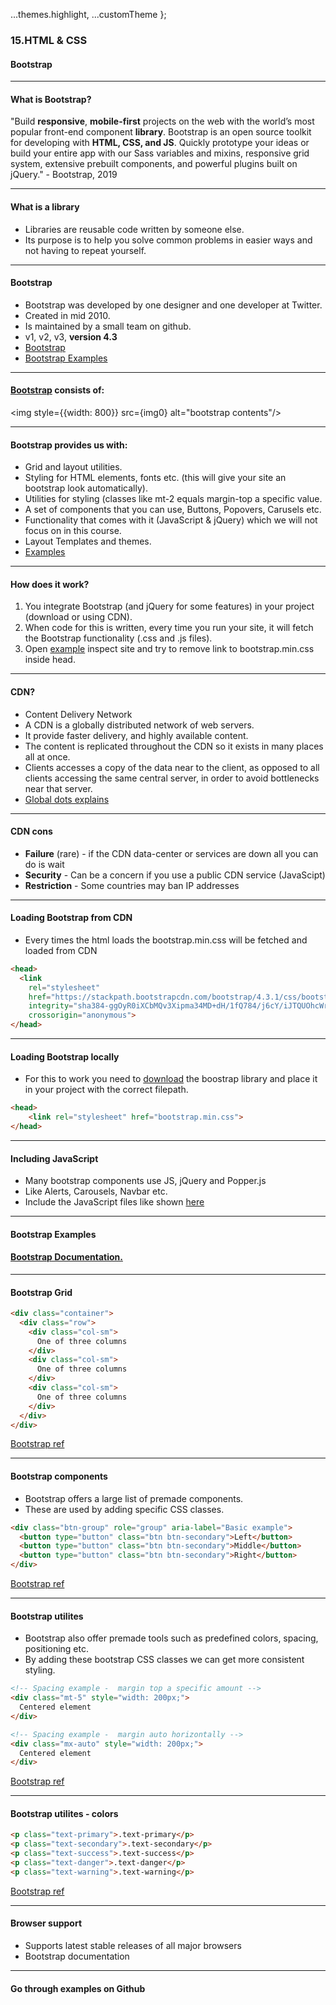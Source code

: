 
  ...themes.highlight,
  ...customTheme
};



### 15.HTML & CSS
#### Bootstrap


---

#### What is Bootstrap?
"Build **responsive**, **mobile-first** projects on the web with the world’s most popular front-end component **library**. Bootstrap is an open source toolkit for developing with **HTML, CSS, and JS**. Quickly prototype your ideas or build your entire app with our Sass variables and mixins, responsive grid system, extensive prebuilt components, and powerful plugins built on jQuery." - Bootstrap, 2019


---

#### What is a library

* Libraries are reusable code written by someone else.
* Its purpose is to help you solve common problems in easier ways and not having to repeat yourself.



---

#### Bootstrap

* Bootstrap was developed by one designer and one developer at Twitter.
* Created in mid 2010.
* Is maintained by a small team on github.
* v1, v2, v3, **version 4.3**
* <a href="https://getbootstrap.com/" target="_blank">Bootstrap</a>
* <a href="https://getbootstrap.com/docs/4.3/examples/" target="_blank">Bootstrap Examples</a>



---

#### <a href="https://getbootstrap.com/docs/4.3/getting-started/contents/" target="_blank">Bootstrap</a> consists of:
<img style={{width: 800}} src={img0} alt="bootstrap contents"/>


---

#### Bootstrap provides us with:

* Grid and layout utilities.
* Styling for HTML elements, fonts etc. (this will give your site an bootstrap look automatically).
* Utilities for styling (classes like mt-2 equals margin-top a specific value.
* A set of components that you can use, Buttons, Popovers, Carusels etc.
* Functionality that comes with it (JavaScript & jQuery) which we will not focus on in this course.
* Layout Templates and themes.
* <a href="https://getbootstrap.com/docs/4.3/examples/" target="_blank">Examples</a>



---

#### How does it work?

1. You integrate Bootstrap (and jQuery for some features) in your project (download or using CDN).
1. When code for this is written, every time you run your site, it will fetch the Bootstrap functionality (.css and .js files).
1. Open <a href="https://getbootstrap.com/docs/4.3/examples/album/" target="_blank">example</a> inspect site and try to remove link to bootstrap.min.css inside head.



---

#### CDN?

* Content Delivery Network
* A CDN is a globally distributed network of web servers.
* It provide faster delivery, and highly available content.
* The content is replicated throughout the CDN so it exists in many places all at once.
* Clients accesses a copy of the data near to the client, as opposed to all clients accessing the same central server, in order to avoid bottlenecks near that server.
* <a href="https://www.globaldots.com/content-delivery-network-explained/">Global dots explains</a>



---

#### CDN cons

* **Failure** (rare) - if the CDN data-center or services are down all you can do is wait
* **Security** - Can be a concern if you use a public CDN service (JavaScipt)
* **Restriction** - Some countries may ban IP addresses



---

####  Loading Bootstrap from CDN

* Every times the html loads the bootstrap.min.css will be fetched and loaded from CDN
```HTML
<head>
  <link
    rel="stylesheet"
    href="https://stackpath.bootstrapcdn.com/bootstrap/4.3.1/css/bootstrap.min.css"
    integrity="sha384-ggOyR0iXCbMQv3Xipma34MD+dH/1fQ784/j6cY/iJTQUOhcWr7x9JvoRxT2MZw1T"
    crossorigin="anonymous">
</head>
```



---

####  Loading Bootstrap locally

* For this to work you need to [download](https://getbootstrap.com/docs/4.3/getting-started/download/) the boostrap library and place it in your project with the correct filepath.
```HTML
<head>
    <link rel="stylesheet" href="bootstrap.min.css">
</head>
```



---

####  Including JavaScript

* Many bootstrap components use JS, jQuery and Popper.js
* Like Alerts, Carousels, Navbar etc.
* Include the JavaScript files like shown [here](https://getbootstrap.com/docs/4.3/getting-started/introduction/)



---

#### Bootstrap Examples
#### <a href="https://getbootstrap.com/">Bootstrap Documentation.</a>



---

####  Bootstrap Grid
  
```HTML
<div class="container">
  <div class="row">
    <div class="col-sm">
      One of three columns
    </div>
    <div class="col-sm">
      One of three columns
    </div>
    <div class="col-sm">
      One of three columns
    </div>
  </div>
</div>
```
[Bootstrap ref](https://getbootstrap.com/docs/4.0/layout/grid/)



---

####  Bootstrap components

* Bootstrap offers a large list of premade components.
* These are used by adding specific CSS classes.
  
```HTML
<div class="btn-group" role="group" aria-label="Basic example">
  <button type="button" class="btn btn-secondary">Left</button>
  <button type="button" class="btn btn-secondary">Middle</button>
  <button type="button" class="btn btn-secondary">Right</button>
</div>
```
[Bootstrap ref](https://getbootstrap.com/docs/4.3/components/button-group/)



---

####  Bootstrap utilites

* Bootstrap also offer premade tools such as predefined colors, spacing, positioning etc. 
* By adding these bootstrap CSS classes we can get more consistent styling.
  
```HTML
<!-- Spacing example -  margin top a specific amount -->
<div class="mt-5" style="width: 200px;">
  Centered element
</div>

<!-- Spacing example -  margin auto horizontally -->
<div class="mx-auto" style="width: 200px;">
  Centered element
</div>

```
[Bootstrap ref](https://getbootstrap.com/docs/4.3/utilities/spacing/)



---

####  Bootstrap utilites - colors

```HTML
<p class="text-primary">.text-primary</p>
<p class="text-secondary">.text-secondary</p>
<p class="text-success">.text-success</p>
<p class="text-danger">.text-danger</p>
<p class="text-warning">.text-warning</p>
```
[Bootstrap ref](https://getbootstrap.com/docs/4.3/utilities/colors/)



---

#### Browser support

* Supports latest stable releases of all major browsers
* <a hef="https://getbootstrap.com/docs/4.3/getting-started/browsers-devices/" target="_blank">Bootstrap documentation</a>



---

#### Go through examples on Github
